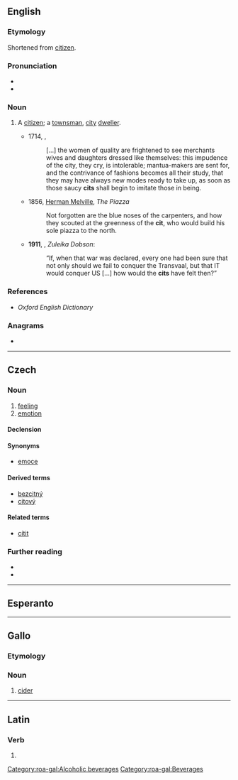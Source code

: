 {{also|cit.}}
==English==

===Etymology===
Shortened from [[citizen]].

===Pronunciation===
* {{IPA|/sɪt/|lang=en}}
* {{rhymes|ɪt|lang=en}}

===Noun===
{{en-noun}}

# {{lb|en|derogatory|now|rare}} A [[citizen]]; a [[townsman]], [[city]] [[dweller]].
#* 1714, {{w|Bernard Mandeville}}, ''{{w|The Fable of the Bees}}''
#*: [...] the women of quality are frightened to see merchants wives and daughters dressed like themselves: this impudence of the city, they cry, is intolerable; mantua-makers are sent for, and the contrivance of fashions becomes all their study, that they may have always new modes ready to take up, as soon as those saucy '''cits''' shall begin to imitate those in being.
#* 1856, [[w:Herman Melville|Herman Melville]], ''The Piazza''
#*: Not forgotten are the blue noses of the carpenters, and how they scouted at the greenness of the '''cit''', who would build his sole piazza to the north.
#* '''1911''', {{w|Max Beerbohm}}, ''Zuleika Dobson'':
#*: “If, when that war was declared, every one had been sure that not only should we fail to conquer the Transvaal, but that IT would conquer US […] how would the '''cits''' have felt then?”

===References===
* ''Oxford English Dictionary''

===Anagrams===
* {{anagrams|en|ICT|TIC|tic}}

----

==Czech==

===Noun===
{{cs-noun|g=m}}

# [[feeling]]
# [[emotion]]

====Declension====
{{cs-decl-noun
|cit|citu|citu|cit|cite|citu|citem
|city|citů|citům|city|city|citech|city
}}

====Synonyms====
* [[emoce]]

====Derived terms====
* [[bezcitný]] {{g|m}}
* [[citový]]

====Related terms====
* [[cítit]]

===Further reading===
* {{R:PSJC}}
* {{R:SSJC}}

----

==Esperanto==
{{no entry|because=unattested|lang=eo}}

----

==Gallo==

===Etymology===
{{rfe|lang=roa-gal}}

===Noun===
{{roa-gal-noun|m}}

# [[cider]]

[[Category:roa-gal:Alcoholic beverages]]
[[Category:roa-gal:Beverages]]

----

==Latin==

===Verb===
{{la-verb-form|cit}}

# {{inflection of|ciō||3|s|pres|act|ind|lang=la}}